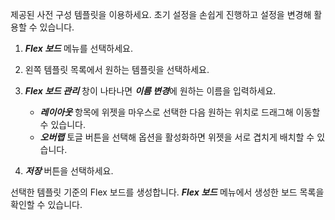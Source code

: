제공된 사전 구성 템플릿을 이용하세요. 초기 설정을 손쉽게 진행하고 설정을 변경해 활용할 수 있습니다.

1. ***Flex 보드*** 메뉴를 선택하세요.

1. 왼쪽 템플릿 목록에서 원하는 템플릿을 선택하세요.

    <ImgLang img='flexboard-template.png' desc='Flex 보드 템플릿 선택' />

1. ***Flex 보드 관리*** 창이 나타나면 ***이름 변경***에 원하는 이름을 입력하세요.

    <ImgLang img='flexboard-template-window.png' desc='Flex 보드 관리' />

    * ***레이아웃*** 항목에 위젯을 마우스로 선택한 다음 원하는 위치로 드래그해 이동할 수 있습니다.
    * ***오버랩*** 토글 버튼을 선택해 옵션을 활성화하면 위젯을 서로 겹치게 배치할 수 있습니다.

1. ***저장*** 버튼을 선택하세요.

선택한 템플릿 기준의 Flex 보드를 생성합니다. ***Flex 보드*** 메뉴에서 생성한 보드 목록을 확인할 수 있습니다.